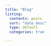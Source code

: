 ```yaml
---
title: "Blog"
listing:
  contents: posts
  sort: "date desc"
  type: default
  categories: true

---
```

